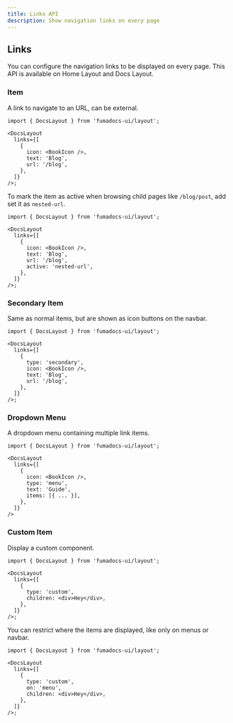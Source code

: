 ```yaml
---
title: Links API
description: Show navigation links on every page
---
```


## Links

You can configure the navigation links to be displayed on every page.
This API is available on Home Layout and Docs Layout.

### Item

A link to navigate to an URL, can be external.

```tsx
import { DocsLayout } from 'fumadocs-ui/layout';

<DocsLayout
  links={[
    {
      icon: <BookIcon />,
      text: 'Blog',
      url: '/blog',
    },
  ]}
/>;
```

To mark the item as active when browsing child pages like `/blog/post`, add set it as `nested-url`.

```tsx
import { DocsLayout } from 'fumadocs-ui/layout';

<DocsLayout
  links={[
    {
      icon: <BookIcon />,
      text: 'Blog',
      url: '/blog',
      active: 'nested-url',
    },
  ]}
/>;
```

### Secondary Item

Same as normal items, but are shown as icon buttons on the navbar.

```tsx
import { DocsLayout } from 'fumadocs-ui/layout';

<DocsLayout
  links={[
    {
      type: 'secondary',
      icon: <BookIcon />,
      text: 'Blog',
      url: '/blog',
    },
  ]}
/>;
```

### Dropdown Menu

A dropdown menu containing multiple link items.

```tsx
import { DocsLayout } from 'fumadocs-ui/layout';

<DocsLayout
  links={[
    {
      icon: <BookIcon />,
      type: 'menu',
      text: 'Guide',
      items: [{ ... }],
    },
  ]}
/>
```

### Custom Item

Display a custom component.

```tsx
import { DocsLayout } from 'fumadocs-ui/layout';

<DocsLayout
  links={[
    {
      type: 'custom',
      children: <div>Hey</div>,
    },
  ]}
/>;
```

You can restrict where the items are displayed, like only on menus or navbar.

```tsx
import { DocsLayout } from 'fumadocs-ui/layout';

<DocsLayout
  links={[
    {
      type: 'custom',
      on: 'menu',
      children: <div>Hey</div>,
    },
  ]}
/>;
```

